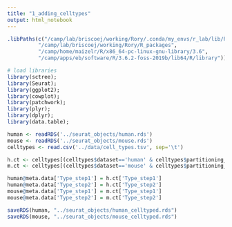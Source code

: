 ```yaml
---
title: "1_adding_celltypes"
output: html_notebook
---
```



```r
.libPaths(c("/camp/lab/briscoej/working/Rory/.conda/my_envs/r_lab/lib/R/library",
          "/camp/lab/briscoej/working/Rory/R_packages",
          "/camp/home/maizelr/R/x86_64-pc-linux-gnu-library/3.6",
          "/camp/apps/eb/software/R/3.6.2-foss-2019b/lib64/R/library"))
```

```r
# load libraries
library(sctree);
library(Seurat);
library(ggplot2);
library(cowplot);
library(patchwork);
library(plyr);
library(dplyr);
library(data.table);
```

```r
human <- readRDS('../seurat_objects/human.rds')
mouse <- readRDS('../seurat_objects/mouse.rds')
celltypes <- read.csv('../data/cell_types.tsv', sep='\t')
```

```r
h.ct <- celltypes[(celltypes$dataset=='human' & celltypes$partitioning_table_name=="human_partitioning_table.2021-01-05"),]
m.ct <- celltypes[(celltypes$dataset=='mouse' & celltypes$partitioning_table_name=="mouse_partitioning_table.2021-01-05"),]
```

```r
human@meta.data['Type_step1'] = h.ct['Type_step1']
human@meta.data['Type_step2'] = h.ct['Type_step2']
mouse@meta.data['Type_step1'] = m.ct['Type_step1']
mouse@meta.data['Type_step2'] = m.ct['Type_step2']
```

```r
saveRDS(human, "../seurat_objects/human_celltyped.rds")
saveRDS(mouse, "../seurat_objects/mouse_celltyped.rds")
```















